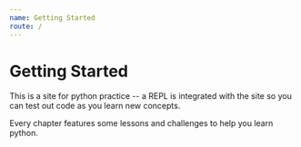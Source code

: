 ```yaml
---
name: Getting Started
route: /
---
```


# Getting Started

This is a site for python practice -- a REPL is integrated with the site so you can test out code as you learn new concepts.

Every chapter features some lessons and challenges to help you learn python.
